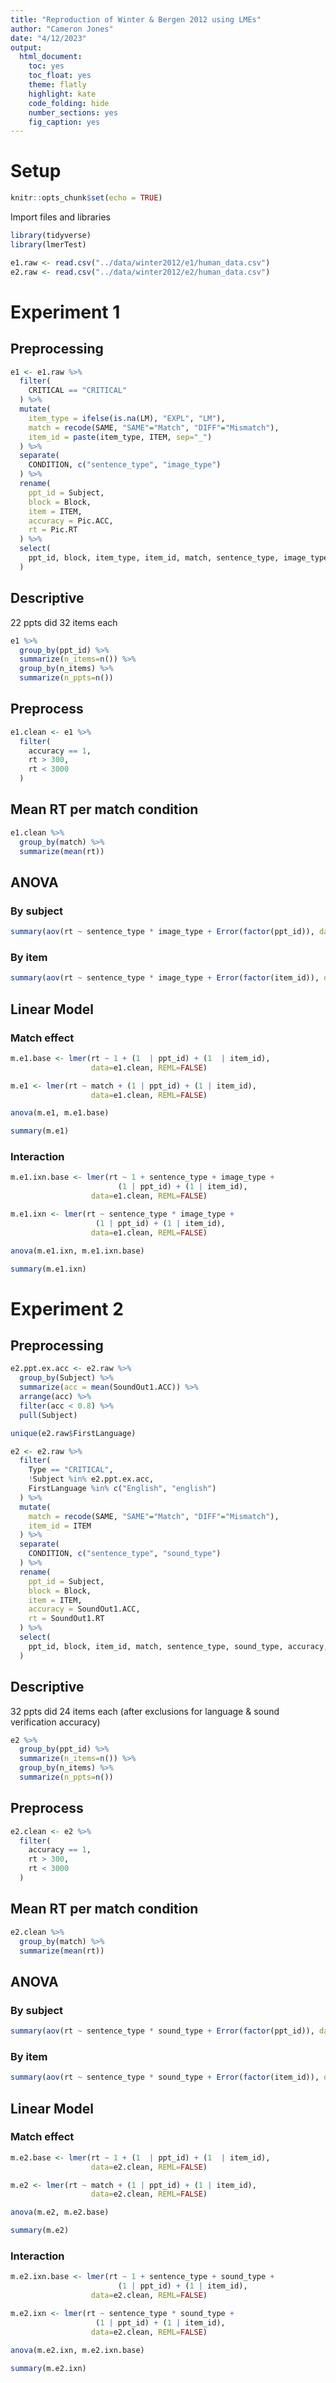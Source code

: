 ```yaml
---
title: "Reproduction of Winter & Bergen 2012 using LMEs"
author: "Cameron Jones"
date: "4/12/2023"
output:
  html_document: 
    toc: yes
    toc_float: yes
    theme: flatly
    highlight: kate
    code_folding: hide
    number_sections: yes
    fig_caption: yes
---
```


# Setup

```r
knitr::opts_chunk$set(echo = TRUE)
```

Import files and libraries

```r
library(tidyverse)
library(lmerTest)

e1.raw <- read.csv("../data/winter2012/e1/human_data.csv")
e2.raw <- read.csv("../data/winter2012/e2/human_data.csv")

```

# Experiment 1

## Preprocessing

```r

e1 <- e1.raw %>%
  filter(
    CRITICAL == "CRITICAL"
  ) %>%
  mutate(
    item_type = ifelse(is.na(LM), "EXPL", "LM"),
    match = recode(SAME, "SAME"="Match", "DIFF"="Mismatch"),
    item_id = paste(item_type, ITEM, sep="_")
  ) %>%
  separate(
    CONDITION, c("sentence_type", "image_type")
  ) %>%
  rename(
    ppt_id = Subject,
    block = Block,
    item = ITEM,
    accuracy = Pic.ACC,
    rt = Pic.RT
  ) %>%
  select(
    ppt_id, block, item_type, item_id, match, sentence_type, image_type, accuracy, rt
  )

```

## Descriptive

22 ppts did 32 items each

```r

e1 %>%
  group_by(ppt_id) %>%
  summarize(n_items=n()) %>%
  group_by(n_items) %>%
  summarize(n_ppts=n())


```

## Preprocess

```r

e1.clean <- e1 %>%
  filter(
    accuracy == 1,
    rt > 300,
    rt < 3000
  )

```

## Mean RT per match condition

```r

e1.clean %>%
  group_by(match) %>%
  summarize(mean(rt))

```

## ANOVA

### By subject

```r

summary(aov(rt ~ sentence_type * image_type + Error(factor(ppt_id)), data=e1.clean))

```


### By item

```r

summary(aov(rt ~ sentence_type * image_type + Error(factor(item_id)), data=e1.clean))

```

## Linear Model

### Match effect

```r


m.e1.base <- lmer(rt ~ 1 + (1  | ppt_id) + (1  | item_id),
                  data=e1.clean, REML=FALSE)

m.e1 <- lmer(rt ~ match + (1 | ppt_id) + (1 | item_id),
                  data=e1.clean, REML=FALSE)

anova(m.e1, m.e1.base)

summary(m.e1)


```

### Interaction


```r


m.e1.ixn.base <- lmer(rt ~ 1 + sentence_type + image_type + 
                        (1 | ppt_id) + (1 | item_id),
                  data=e1.clean, REML=FALSE)

m.e1.ixn <- lmer(rt ~ sentence_type * image_type +
                   (1 | ppt_id) + (1 | item_id),
                  data=e1.clean, REML=FALSE)

anova(m.e1.ixn, m.e1.ixn.base)

summary(m.e1.ixn)


```
# Experiment 2

## Preprocessing

```r

e2.ppt.ex.acc <- e2.raw %>%
  group_by(Subject) %>%
  summarize(acc = mean(SoundOut1.ACC)) %>%
  arrange(acc) %>%
  filter(acc < 0.8) %>%
  pull(Subject)

unique(e2.raw$FirstLanguage)

```

```r

e2 <- e2.raw %>%
  filter(
    Type == "CRITICAL",
    !Subject %in% e2.ppt.ex.acc,
    FirstLanguage %in% c("English", "english")
  ) %>%
  mutate(
    match = recode(SAME, "SAME"="Match", "DIFF"="Mismatch"),
    item_id = ITEM
  ) %>%
  separate(
    CONDITION, c("sentence_type", "sound_type")
  ) %>%
  rename(
    ppt_id = Subject,
    block = Block,
    item = ITEM,
    accuracy = SoundOut1.ACC,
    rt = SoundOut1.RT
  ) %>%
  select(
    ppt_id, block, item_id, match, sentence_type, sound_type, accuracy, rt
  )

```

## Descriptive

32 ppts did 24 items each (after exclusions for language & sound verification accuracy)

```r

e2 %>%
  group_by(ppt_id) %>%
  summarize(n_items=n()) %>%
  group_by(n_items) %>%
  summarize(n_ppts=n())


```

## Preprocess

```r

e2.clean <- e2 %>%
  filter(
    accuracy == 1,
    rt > 300,
    rt < 3000
  )

```

## Mean RT per match condition

```r

e2.clean %>%
  group_by(match) %>%
  summarize(mean(rt))

```

## ANOVA

### By subject

```r

summary(aov(rt ~ sentence_type * sound_type + Error(factor(ppt_id)), data=e2.clean))

```


### By item

```r

summary(aov(rt ~ sentence_type * sound_type + Error(factor(item_id)), data=e2.clean))

```

## Linear Model

### Match effect

```r


m.e2.base <- lmer(rt ~ 1 + (1  | ppt_id) + (1  | item_id),
                  data=e2.clean, REML=FALSE)

m.e2 <- lmer(rt ~ match + (1 | ppt_id) + (1 | item_id),
                  data=e2.clean, REML=FALSE)

anova(m.e2, m.e2.base)

summary(m.e2)


```

### Interaction

```r


m.e2.ixn.base <- lmer(rt ~ 1 + sentence_type + sound_type + 
                        (1 | ppt_id) + (1 | item_id),
                  data=e2.clean, REML=FALSE)

m.e2.ixn <- lmer(rt ~ sentence_type * sound_type +
                   (1 | ppt_id) + (1 | item_id),
                  data=e2.clean, REML=FALSE)

anova(m.e2.ixn, m.e2.ixn.base)

summary(m.e2.ixn)


```


